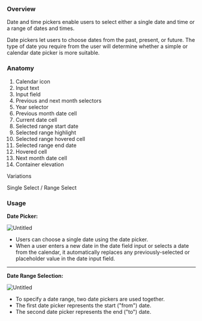 

<Meta of={DatePickerStories} />


### Overview

Date and time pickers enable users to select either a single date and time or a range of dates and times.

Date pickers let users to choose dates from the past, present, or future. The type of date you require from the user will determine whether a simple or calendar date picker is more suitable.

### Anatomy

<Screenshot>

  1. Calendar icon
  2. Input text
  3. Input field
  4. Previous and next month selectors
  5. Year selector
  6. Previous month date cell
  7. Current date cell
  8. Selected range start date
  9. Selected range highlight
  10. Selected range hovered cell
  11. Selected range end date
  12. Hovered cell
  13. Next month date cell
  14. Container elevation

  Variations

  Single Select / Range Select

  ### Usage

  **Date Picker:**

  ![Untitled](https://s3-us-west-2.amazonaws.com/secure.notion-static.com/664c7a08-a953-49f9-89e4-f84396f06101/Untitled.png)

  - Users can choose a single date using the date picker.
  - When a user enters a new date in the date field input or selects a date from the calendar, it automatically replaces any previously-selected or placeholder value in the date input field.

  ---

  **Date Range Selection:**

  ![Untitled](https://s3-us-west-2.amazonaws.com/secure.notion-static.com/bca765c3-3250-4735-980a-571139297389/Untitled.png)

  - To specify a date range, two date pickers are used together.
  - The first date picker represents the start ("from") date.
  - The second date picker represents the end ("to") date.

